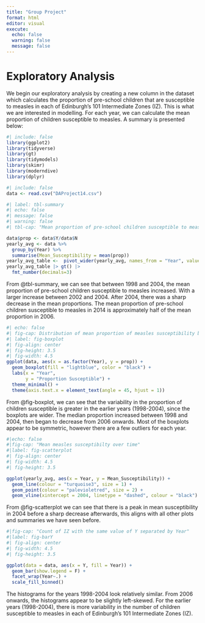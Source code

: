 ---
title: "Group Project"
format: html
editor: visual
execute: 
  echo: false
  warning: false
  message: false
---

# Exploratory Analysis

We begin our exploratory analysis by creating a new column in the dataset which calculates the proportion of pre-school children that are susceptible to measles in each of Edinburgh's 101 Intermediate Zones (IZ). This is what we are interested in modelling. For each year, we can calculate the mean proportion of children susceptible to measles. A summary is presented below:

```{r}
#| include: false
library(ggplot2)
library(tidyverse)
library(gt)
library(tidymodels)
library(skimr)
library(moderndive)
library(dplyr)
```

```{r}
#| include: false
data <- read.csv("DAProject14.csv")

```

```{r}
#| label: tbl-summary
#| echo: false
#| message: false
#| warning: false
#| tbl-cap: "Mean proportion of pre-school children susceptible to measles by year."

data$prop <- data$Y/data$N
yearly_avg <- data %>%
  group_by(Year) %>%
  summarise(Mean_Susceptibility = mean(prop))
yearly_avg_table <-  pivot_wider(yearly_avg, names_from = "Year", values_from = "Mean_Susceptibility")
yearly_avg_table |> gt() |> 
  fmt_number(decimals=3)

```

From @tbl-summary, we can see that between 1998 and 2004, the mean proportion of pre-school children susceptible to measles increased. With a larger increase between 2002 and 2004. After 2004, there was a sharp decrease in the mean proportions. The mean proportion of pre-school children susceptible to measles in 2014 is approximately half of the mean proportion in 2006.

```{r}
#| echo: false
#| fig-cap: Distribution of mean proportion of measles susceptibility by year (1998 - 2014). 
#| label: fig-boxplot
#| fig-align: center
#| fig-height: 3.5
#| fig-width: 4.5
ggplot(data, aes(x = as.factor(Year), y = prop)) +
  geom_boxplot(fill = "lightblue", color = "black") +
  labs(x = "Year",
       y = "Proportion Susceptible") +
  theme_minimal() +
  theme(axis.text.x = element_text(angle = 45, hjust = 1))
```

From @fig-boxplot, we can see that the variability in the proportion of children susceptible is greater in the earlier years (1998-2004), since the boxplots are wider. The median proportion increased between 1998 and 2004, then began to decrease from 2006 onwards. Most of the boxplots appear to be symmetric, however there are a few outliers for each year.


```{r}
#|echo: false
#|fig-cap: "Mean measles susceptibilty over time"
#|label: fig-scatterplot
#| fig-align: center
#| fig-width: 4.5
#| fig-height: 3.5

ggplot(yearly_avg, aes(x = Year, y = Mean_Susceptibility)) +
  geom_line(colour = "turquoise3", size = 1) +
  geom_point(colour = "palevioletred", size = 2) +
  geom_vline(xintercept = 2004, linetype = "dashed", colour = "black")
```

From @fig-scatterplot we can see that there is a peak in mean susceptibility in 2004 before a sharp decrease afterwards, this aligns with all other plots and summaries we have seen before.

```{r}
#|fig-cap: "Count of IZ with the same value of Y separated by Year"
#|label: fig-barY
#| fig-align: center
#| fig-width: 4.5
#| fig-height: 3.5

ggplot(data = data, aes(x = Y, fill = Year)) +
  geom_bar(show.legend = F) + 
  facet_wrap(Year~.) +
  scale_fill_binned()

```

The histograms for the years 1998-2004 look relatively similar. From 2006 onwards, the histograms appear to be slightly left-skewed. For the earlier years (1998-2004), there is more variability in the number of children susceptible to measles in each of Edinburgh's 101 Intermediate Zones (IZ). 
